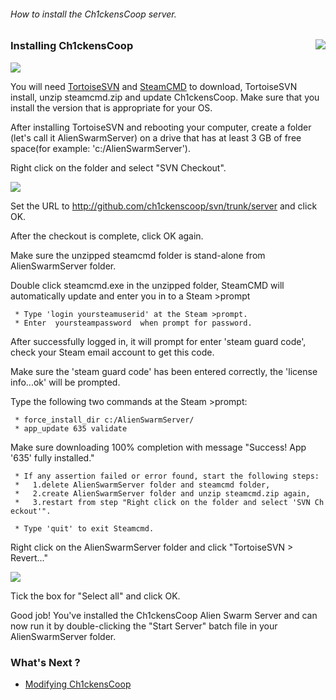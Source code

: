 ======How to install the Ch1ckensCoop server.======
<a href=http://github.com/Ch1ckenscoop/Project><img align=right src=googlecode-home.png /></a>
=== Installing Ch1ckensCoop ===
<a href=http://tortoisesvn.net/downloads.html><img align=center src=tsvn_logo.png /></a>

You will need [http://tortoisesvn.net/downloads.html TortoiseSVN] and [http://media.steampowered.com/installer/steamcmd.zip SteamCMD] to download, TortoiseSVN install, unzip steamcmd.zip and update Ch1ckensCoop. Make sure that you install the version that is appropriate for your OS.

After installing TortoiseSVN and rebooting your computer, create a folder (let's call it AlienSwarmServer) on a drive that has at least 3 GB of free space(for example: 'c:/AlienSwarmServer').

Right click on the folder and select "SVN Checkout". 

<a href=https://github.com/Ch1ckenscoop/svn/blob/master/wiki/InstallServer.wiki ><img src=svn_checkout.PNG /></a>

Set the URL to [[InstallServer.wiki|http://github.com/ch1ckenscoop/svn/trunk/server]] and click OK.

After the checkout is complete, click OK again.

Make sure the unzipped steamcmd folder is stand-alone from AlienSwarmServer folder.

Double click steamcmd.exe in the unzipped folder, SteamCMD will automatically update and enter you in to a Steam >prompt

  * Type 'login yoursteamuserid' at the Steam >prompt. 
  * Enter  yoursteampassword  when prompt for password. 

After successfully logged in, it will prompt for enter 'steam guard code', check your Steam email account to get this code.

Make sure the 'steam guard code' has been entered correctly, the 'license info...ok' will be prompted.

Type the following two commands at the Steam >prompt:

  * force_install_dir c:/AlienSwarmServer/   
  * app_update 635 validate

Make sure downloading 100% completion with message "Success! App '635' fully installed."

  * If any assertion failed or error found, start the following steps:
  *   1.delete AlienSwarmServer folder and steamcmd folder,
  *   2.create AlienSwarmServer folder and unzip steamcmd.zip again, 
  *   3.restart from step "Right click on the folder and select 'SVN Checkout'".

  * Type 'quit' to exit Steamcmd.

Right click on the AlienSwarmServer folder and click "TortoiseSVN > Revert..."

<a href=https://github.com/Ch1ckenscoop/svn/blob/master/wiki/InstallServer.wiki ><img src=svn_revert.png /></a>

Tick the box for "Select all" and click OK.

Good job! You've installed the Ch1ckensCoop Alien Swarm Server and 
can now run it by double-clicking the "Start Server" batch file in your AlienSwarmServer folder.

===What's Next ?===
* [[Changing_Settings.wiki|Modifying Ch1ckensCoop]]

